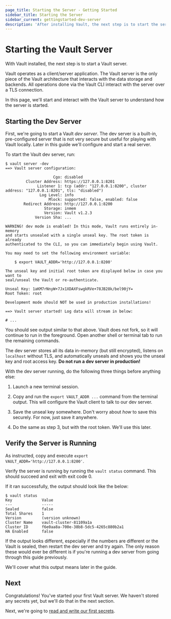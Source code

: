 ```yaml
---
page_title: Starting the Server - Getting Started
sidebar_title: Starting the Server
sidebar_current: gettingstarted-dev-server
description: 'After installing Vault, the next step is to start the server.'
---
```


# Starting the Vault Server

With Vault installed, the next step is to start a Vault server.

Vault operates as a client/server application. The Vault server is the only
piece of the Vault architecture that interacts with the data storage and
backends. All operations done via the Vault CLI interact with the server over a
TLS connection.

In this page, we'll start and interact with the Vault server to understand how
the server is started.

## Starting the Dev Server

First, we're going to start a Vault _dev server_. The dev server is a built-in,
pre-configured server that is not very secure but useful for playing with Vault
locally. Later in this guide we'll configure and start a real server.

To start the Vault dev server, run:

```text
$ vault server -dev
==> Vault server configuration:

                     Cgo: disabled
         Cluster Address: https://127.0.0.1:8201
              Listener 1: tcp (addr: "127.0.0.1:8200", cluster address: "127.0.0.1:8201", tls: "disabled")
               Log Level: info
                   Mlock: supported: false, enabled: false
        Redirect Address: http://127.0.0.1:8200
                 Storage: inmem
                 Version: Vault v1.2.3
             Version Sha: ...

WARNING! dev mode is enabled! In this mode, Vault runs entirely in-memory
and starts unsealed with a single unseal key. The root token is already
authenticated to the CLI, so you can immediately begin using Vault.

You may need to set the following environment variable:

    $ export VAULT_ADDR='http://127.0.0.1:8200'

The unseal key and initial root token are displayed below in case you want to
seal/unseal the Vault or re-authenticate.

Unseal Key: 1aKM7rNnyW+7Jx1XDAXFswgkRVe+78JB28k/bel90jY=
Root Token: root

Development mode should NOT be used in production installations!

==> Vault server started! Log data will stream in below:

# ...
```

You should see output similar to that above. Vault does not fork, so it will
continue to run in the foreground. Open another shell or terminal tab to run the
remaining commands.

The dev server stores all its data in-memory (but still encrypted), listens on
`localhost` without TLS, and automatically unseals and shows you the unseal key
and root access key. **Do not run a dev server in production!**

With the dev server running, do the following three things before anything else:

1.  Launch a new terminal session.

2.  Copy and run the `export VAULT_ADDR ...` command from the terminal
    output. This will configure the Vault client to talk to our dev server.

3.  Save the unseal key somewhere. Don't worry about _how_ to save this
    securely. For now, just save it anywhere.

4.  Do the same as step 3, but with the root token. We'll use this later.

## Verify the Server is Running

As instructed, copy and execute `export VAULT_ADDR='http://127.0.0.1:8200'`.

Verify the server is running by running the `vault status` command. This should
succeed and exit with exit code 0.

If it ran successfully, the output should look like the below:

```text
$ vault status
Key             Value
---             -----
Sealed          false
Total Shares    1
Version         (version unknown)
Cluster Name    vault-cluster-81109a1a
Cluster ID      f6e0aa8a-700e-38b8-5dc5-4265c880b2a1
HA Enabled      false
```

If the output looks different, especially if the numbers are different or the
Vault is sealed, then restart the dev server and try again. The only reason
these would ever be different is if you're running a dev server from going
through this guide previously.

We'll cover what this output means later in the guide.

## Next

Congratulations! You've started your first Vault server. We haven't stored
any secrets yet, but we'll do that in the next section.

Next, we're going to
[read and write our first secrets](/intro/getting-started/first-secret.html).
